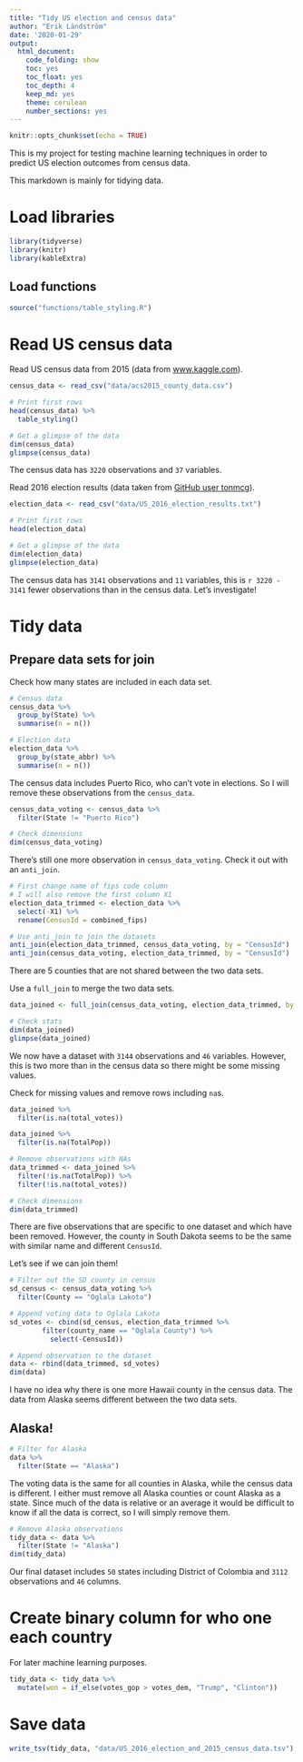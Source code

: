 ```yaml
---
title: "Tidy US election and census data"
author: "Erik Ländström"
date: '2020-01-29'
output: 
  html_document:
    code_folding: show
    toc: yes
    toc_float: yes
    toc_depth: 4
    keep_md: yes
    theme: cerulean
    number_sections: yes
---
```


```r
knitr::opts_chunk$set(echo = TRUE)
```

This is my project for testing machine learning techniques in order to predict US election outcomes from census data.

This markdown is mainly for tidying data. 

# Load libraries

```r
library(tidyverse)
library(knitr)
library(kableExtra)
```

## Load functions

```r
source("functions/table_styling.R")
```


# Read US census data

Read US census data from 2015 (data from [www.kaggle.com](https://www.kaggle.com/muonneutrino/us-census-demographic-data)).

```r
census_data <- read_csv("data/acs2015_county_data.csv")

# Print first rows
head(census_data) %>% 
  table_styling()

# Get a glimpse of the data
dim(census_data)
glimpse(census_data)
```

The census data has `3220` observations and `37` variables.

Read 2016 election results (data taken from [GitHub user tonmcg](https://github.com/tonmcg/US_County_Level_Election_Results_08-16/blob/master/2016_US_County_Level_Presidential_Results.csv)).

```r
election_data <- read_csv("data/US_2016_election_results.txt")

# Print first rows
head(election_data)

# Get a glimpse of the data
dim(election_data)
glimpse(election_data)
```

The census data has `3141` observations and `11` variables, this is ``r 3220 - 3141``
fewer observations than in the census data. Let's investigate!

# Tidy data

## Prepare data sets for join

Check how many states are included in each data set.

```r
# Census data
census_data %>% 
  group_by(State) %>% 
  summarise(n = n())

# Election data
election_data %>% 
  group_by(state_abbr) %>% 
  summarise(n = n())
```

The census data includes Puerto Rico, who can't vote in elections. So I will 
remove these observations from the `census_data`.

```r
census_data_voting <- census_data %>% 
  filter(State != "Puerto Rico")

# Check dimensions
dim(census_data_voting)
```

There's still one more observation in `census_data_voting`. Check it out with
an `anti_join`.

```r
# First change name of fips code column
# I will also remove the first column X1
election_data_trimmed <- election_data %>% 
  select(-X1) %>% 
  rename(CensusId = combined_fips)

# Use anti_join to join the datasets
anti_join(election_data_trimmed, census_data_voting, by = "CensusId")
anti_join(census_data_voting, election_data_trimmed, by = "CensusId")
```

There are 5 counties that are not shared between the two data sets.

Use a `full_join` to merge the two data sets.

```r
data_joined <- full_join(census_data_voting, election_data_trimmed, by = "CensusId")

# Check stats
dim(data_joined)
glimpse(data_joined)
```

We now have a dataset with `3144` observations and `46` variables. However,
this is two more than in the census data so there might be some missing values.

Check for missing values and remove rows including `na`s.

```r
data_joined %>% 
  filter(is.na(total_votes))

data_joined %>% 
  filter(is.na(TotalPop))

# Remove observations with NAs
data_trimmed <- data_joined %>% 
  filter(!is.na(TotalPop)) %>% 
  filter(!is.na(total_votes))

# Check dimensions
dim(data_trimmed)
```

There are five observations that are specific to one dataset and which have been
removed. However, the county in South Dakota seems to be the same with similar 
name and different `CensusId`.

Let's see if we can join them!

```r
# Filter out the SD county in census
sd_census <- census_data_voting %>% 
  filter(County == "Oglala Lakota")

# Append voting data to Oglala Lakota
sd_votes <- cbind(sd_census, election_data_trimmed %>% 
        filter(county_name == "Oglala County") %>% 
          select(-CensusId))

# Append observation to the dataset
data <- rbind(data_trimmed, sd_votes)
dim(data)
```

I have no idea why there is one more Hawaii county in the census data. The data
from Alaska seems different between the two data sets.

## Alaska!

```r
# Filter for Alaska
data %>% 
  filter(State == "Alaska")
```

The voting data is the same for all counties in Alaska, while the census data
is different. I either must remove all Alaska counties or count Alaska as a
state. Since much of the data is relative or an average it would be difficult
to know if all the data is correct, so I will simply remove them.

```r
# Remove Alaska observations
tidy_data <- data %>% 
  filter(State != "Alaska")
dim(tidy_data)
```

Our final dataset includes `50` states including District of Colombia and
`3112` observations and `46` columns. 

# Create binary column for who one each country

For later machine learning purposes.

```r
tidy_data <- tidy_data %>% 
  mutate(won = if_else(votes_gop > votes_dem, "Trump", "Clinton"))
```

# Save data

```r
write_tsv(tidy_data, "data/US_2016_election_and_2015_census_data.tsv")
```





















